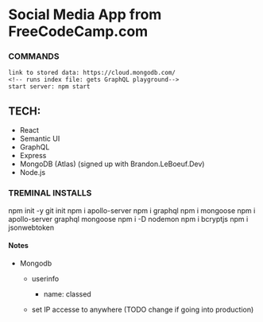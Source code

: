 # Social Media App from FreeCodeCamp.com

<!-- Link to video 
https://www.youtube.com/watch?v=n1mdAPFq2Os -->
### COMMANDS
    link to stored data: https://cloud.mongodb.com/
    <!-- runs index file: gets GraphQL playground-->
    start server: npm start

## TECH:
 - React
 - Semantic UI
 - GraphQL
 - Express
 - MongoDB (Atlas) (signed up with Brandon.LeBoeuf.Dev)
 - Node.js

### TREMINAL INSTALLS
  npm init -y 
  git init
  npm i apollo-server
  npm i graphql
  npm i mongoose
  npm i apollo-server graphql mongoose
  npm i -D nodemon
  npm i bcryptjs 
  npm i jsonwebtoken



#### Notes
  - Mongodb
    - userinfo 
      - name: classed

    - set IP accesse to anywhere (TODO change if going into production)

